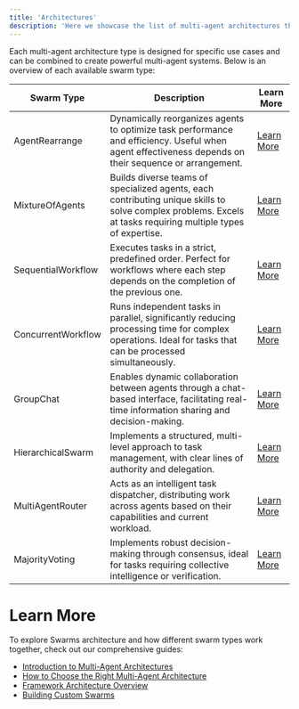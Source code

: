 ```yaml
---
title: 'Architectures'
description: 'Here we showcase the list of multi-agent architectures that are available in the Swarms API.'
---
```



Each multi-agent architecture type is designed for specific use cases and can be combined to create powerful multi-agent systems. Below is an overview of each available swarm type:

| Swarm Type           | Description                                                                  | Learn More |
|----------------------|------------------------------------------------------------------------------|------------|
| AgentRearrange       | Dynamically reorganizes agents to optimize task performance and efficiency. Useful when agent effectiveness depends on their sequence or arrangement. | [Learn More](agent_rearrange.md) |
| MixtureOfAgents      | Builds diverse teams of specialized agents, each contributing unique skills to solve complex problems. Excels at tasks requiring multiple types of expertise. | [Learn More](mixture_of_agents.md) |
| SequentialWorkflow   | Executes tasks in a strict, predefined order. Perfect for workflows where each step depends on the completion of the previous one. | [Learn More](sequential_workflow.md) |
| ConcurrentWorkflow   | Runs independent tasks in parallel, significantly reducing processing time for complex operations. Ideal for tasks that can be processed simultaneously. | [Learn More](concurrent_workflow.md) |
| GroupChat            | Enables dynamic collaboration between agents through a chat-based interface, facilitating real-time information sharing and decision-making. | [Learn More](group_chat.md) |
| HierarchicalSwarm    | Implements a structured, multi-level approach to task management, with clear lines of authority and delegation. | [Learn More](hierarchical_swarm.md) |
| MultiAgentRouter     | Acts as an intelligent task dispatcher, distributing work across agents based on their capabilities and current workload. | [Learn More](multi_agent_router.md) |
| MajorityVoting       | Implements robust decision-making through consensus, ideal for tasks requiring collective intelligence or verification. | [Learn More](majority_voting.md) |


# Learn More

To explore Swarms architecture and how different swarm types work together, check out our comprehensive guides:

- [Introduction to Multi-Agent Architectures](/swarms/concept/swarm_architectures)
- [How to Choose the Right Multi-Agent Architecture](/swarms/concept/how_to_choose_swarms)
- [Framework Architecture Overview](/swarms/concept/framework_architecture)
- [Building Custom Swarms](/swarms/structs/custom_swarm)
